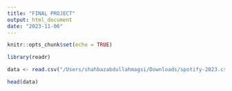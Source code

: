 ```yaml
---
title: "FINAL PROJECT"
output: html_document
date: "2023-11-06"
---
```


```r
knitr::opts_chunk$set(echo = TRUE)
```

```r
library(readr)
```

```r
data <- read.csv("/Users/shahbazabdullahmagsi/Downloads/spotify-2023.csv")
```

```r
head(data)
```

```r
```
